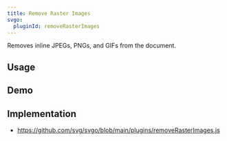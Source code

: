 ```yaml
---
title: Remove Raster Images
svgo:
  pluginId: removeRasterImages
---
```


Removes inline JPEGs, PNGs, and GIFs from the document.

## Usage

<PluginUsage/>

## Demo

<PluginDemo/>

## Implementation

* https://github.com/svg/svgo/blob/main/plugins/removeRasterImages.js
